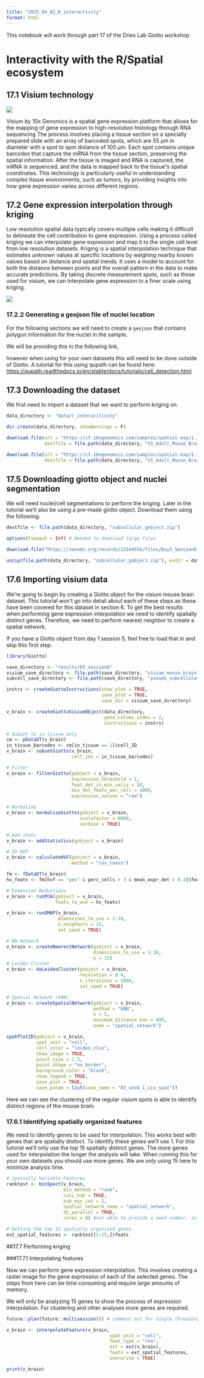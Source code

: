 ```yaml
---
title: "2025_04_02_R_interactivity"
format: html
---
```


This notebook will work through part 17 of the Dries Lab Giotto workshop

# Interactivity with the R/Spatial ecosystem

## 17.1 Visium technology

![](images/clipboard-2754129070.png)

Visium by 10x Genomics is a spatial gene expression platform that allows for the mapping of gene expression to high-resolution histology through RNA sequencing The process involves placing a tissue section on a specially prepared slide with an array of barcoded spots, which are 55 µm in diameter with a spot to spot distance of 100 µm. Each spot contains unique barcodes that capture the mRNA from the tissue section, preserving the spatial information. After the tissue is imaged and RNA is captured, the mRNA is sequenced, and the data is mapped back to the tissue”s spatial coordinates. This technology is particularly useful in understanding complex tissue environments, such as tumors, by providing insights into how gene expression varies across different regions.

## 17.2 Gene expression interpolation through kriging

Low resolution spatial data typically covers multiple cells making it difficult to delineate the cell contribution to gene expression. Using a process called kriging we can interpolate gene expression and map it to the single cell level from low resolution datasets. Kriging is a spatial interpolation technique that estimates unknown values at specific locations by weighing nearby known values based on distance and spatial trends. It uses a model to account for both the distance between points and the overall pattern in the data to make accurate predictions. By taking discrete measurement spots, such as those used for visium, we can interpolate gene expression to a finer scale using kriging.

![](images/clipboard-2754129070.png)

### 17.2.2 Generating a geojson file of nuclei location

For the following sections we will need to create a `geojson` that contains polygon information for the nuclei in the sample.

We will be providing this in the following link,

however when using for your own datasets this will need to be done outside of Giotto. A tutorial for this using qupath can be found here: <https://qupath.readthedocs.io/en/stable/docs/tutorials/cell_detection.html>

## 17.3 Downloading the dataset

We first need to import a dataset that we want to perform kriging on.

```r
data_directory <- "data/r_interacitivity"

dir.create(data_directory, showWarnings = F)

download.file(url = "https://cf.10xgenomics.com/samples/spatial-exp/1.1.0/V1_Adult_Mouse_Brain/V1_Adult_Mouse_Brain_raw_feature_bc_matrix.tar.gz",
              destfile = file.path(data_directory, "V1_Adult_Mouse_Brain_raw_feature_bc_matrix.tar.gz"))

download.file(url = "https://cf.10xgenomics.com/samples/spatial-exp/1.1.0/V1_Adult_Mouse_Brain/V1_Adult_Mouse_Brain_spatial.tar.gz",
              destfile = file.path(data_directory, "V1_Adult_Mouse_Brain_spatial.tar.gz"))
```

## 17.5 Downloading giotto object and nuclei segmentation

We will need nuclei/cell segmentations to perform the kriging. Later in the tutorial we’ll also be using a pre-made giotto object. Download them using the following:

```r
destfile <- file.path(data_directory, "subcellular_gobject.zip")

options(timeout = Inf) # Needed to download large files

download.file("https://zenodo.org/records/13144556/files/Day3_Session6.zip?download=1", destfile = destfile)

unzip(file.path(data_directory, "subcellular_gobject.zip"), exdir = data_directory)
```

## 17.6 Importing visium data

We’re going to begin by creating a Giotto object for the visium mouse brain dataset. This tutorial won’t go into detail about each of these steps as these have been covered for this dataset in section 6. To get the best results when performing gene expression interpolation we need to identify spatially distinct genes. Therefore, we need to perform nearest neighbor to create a spatial network.

If you have a Giotto object from day 1 session 5, feel free to load that in and skip this first step.

```r
library(Giotto)

save_directory <- "results/03_session6"
visium_save_directory <- file.path(save_directory, "visium_mouse_brain")
subcell_save_directory <- file.path(save_directory, "pseudo_subcellular/")

instrs <- createGiottoInstructions(show_plot = TRUE,
                                   save_plot = TRUE,
                                   save_dir = visium_save_directory)

v_brain <- createGiottoVisiumObject(data_directory, 
                                    gene_column_index = 2, 
                                    instructions = instrs)

# Subset to in tissue only
cm <- pDataDT(v_brain)
in_tissue_barcodes <- cm[in_tissue == 1]$cell_ID
v_brain <- subsetGiotto(v_brain, 
                        cell_ids = in_tissue_barcodes)

# Filter
v_brain <- filterGiotto(gobject = v_brain,
                        expression_threshold = 1,
                        feat_det_in_min_cells = 50,
                        min_det_feats_per_cell = 1000,
                        expression_values = "raw")

# Normalize
v_brain <- normalizeGiotto(gobject = v_brain,
                           scalefactor = 6000,
                           verbose = TRUE)

# Add stats
v_brain <- addStatistics(gobject = v_brain)

# ID HVF
v_brain <- calculateHVF(gobject = v_brain, 
                        method = "cov_loess")

fm <- fDataDT(v_brain)
hv_feats <- fm[hvf == "yes" & perc_cells > 3 & mean_expr_det > 0.4]$feat_ID

# Dimension Reductions
v_brain <- runPCA(gobject = v_brain,
                  feats_to_use = hv_feats)

v_brain <- runUMAP(v_brain,
                   dimensions_to_use = 1:10,
                   n_neighbors = 15,
                   set_seed = TRUE)

# NN Network
v_brain <- createNearestNetwork(gobject = v_brain,
                                dimensions_to_use = 1:10,
                                k = 15)
# Leiden Cluster
v_brain <- doLeidenCluster(gobject = v_brain,
                           resolution = 0.4,
                           n_iterations = 1000,
                           set_seed = TRUE)

# Spatial Network (kNN)
v_brain <- createSpatialNetwork(gobject = v_brain,
                                method = "kNN",
                                k = 5,
                                maximum_distance_knn = 400,
                                name = "spatial_network")

spatPlot2D(gobject = v_brain,
           spat_unit = "cell",
           cell_color = "leiden_clus",
           show_image = TRUE,
           point_size = 1.5,
           point_shape = "no_border",
           background_color = "black",
           show_legend = TRUE,
           save_plot = TRUE,
           save_param = list(save_name = "03_ses6_1_vis_spat"))
```

Here we can see the clustering of the regular visium spots is able to identify distinct regions of the mouse brain.

### 17.6.1 Identifying spatially organized features

We need to identify genes to be used for interpolation. This works best with genes that are spatially distinct. To identify these genes we’ll use 1. For this tutorial we’ll only use the top 15 spatially distinct genes. The more genes used for interpolation the longer the analysis will take. When running this for your own datasets you should use more genes. We are only using 15 here to minimize analysis time.

```r
# Spatially Variable Features
ranktest <- binSpect(v_brain,
                     bin_method = "rank",
                     calc_hub = TRUE,
                     hub_min_int = 5,
                     spatial_network_name = "spatial_network",
                     do_parallel = TRUE,
                     cores = 8) #not able to provide a seed number, so do not set one

# Getting the top 15 spatially organized genes
ext_spatial_features <- ranktest[1:15,]$feats
```

##17.7 Performing kriging

###17.7.1 Interpolating features

Now we can perform gene expression interpolation. This involves creating a raster image for the gene expression of each of the selected genes. The steps from here can be time consuming and require large amounts of memory.

We will only be analyzing 15 genes to show the process of expression interpolation. For clustering and other analyses more genes are required.

```r
future::plan(future::multisession()) # comment out for single threading

v_brain <- interpolateFeature(v_brain,
                                      spat_unit = "cell",
                                      feat_type = "rna",
                                      ext = ext(v_brain),
                                      feats = ext_spatial_features,
                                      overwrite = TRUE)

print(v_brain)
```








